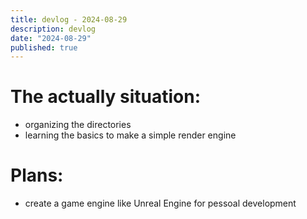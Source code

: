 ```yaml
---
title: devlog - 2024-08-29
description: devlog
date: "2024-08-29"
published: true
---
```


# The actually situation:

- organizing the directories
- learning the basics to make a simple render engine

# Plans:

- create a game engine like Unreal Engine for pessoal development
